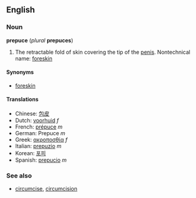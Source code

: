 ==English==
===Noun===
'''prepuce''' (''plural'' '''prepuces''')

# The retractable fold of skin covering the tip of the [[penis]]. Nontechnical name: [[foreskin]]

====Synonyms====
*[[foreskin]]

====Translations====
*Chinese: [[包皮]]
*Dutch: [[voorhuid]] ''f''
*French: [[prépuce]] ''m''
*German: Prepuce ''m''
*Greek: [[ακροποσθία]] ''f''
*Italian: [[prepuzio]] ''m''
*Korean: [[포피]]
*Spanish: [[prepucio]] ''m''

===See also===
*[[circumcise]], [[circumcision]]